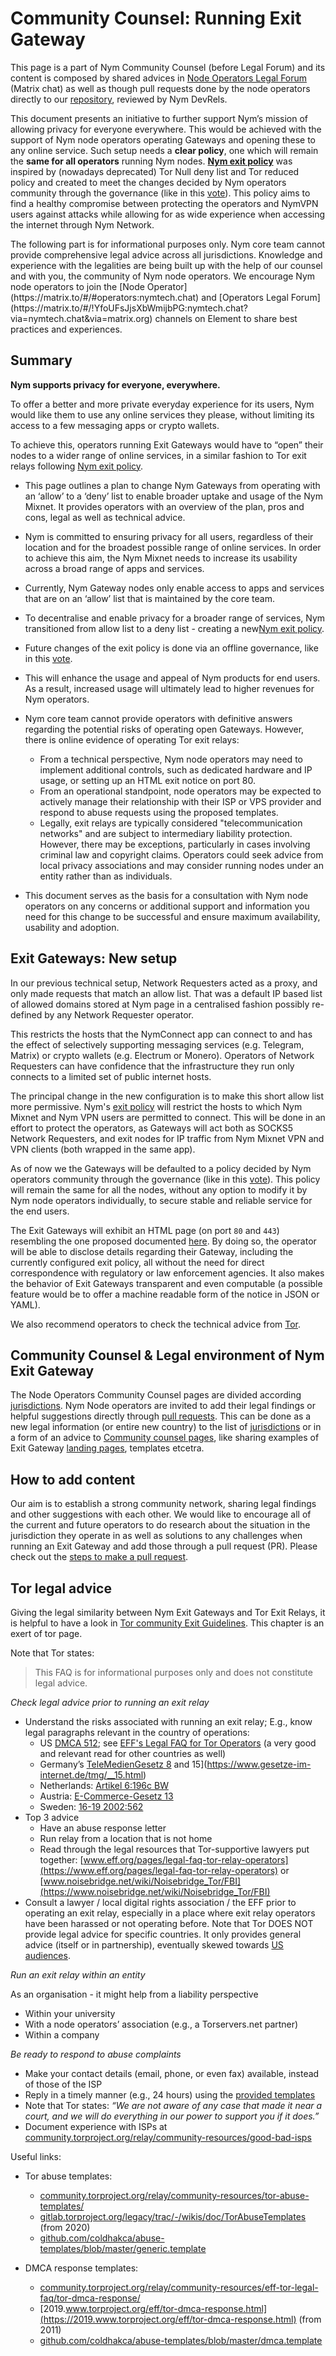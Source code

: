
# Community Counsel: Running Exit Gateway

This page is a part of Nym Community Counsel (before Legal Forum) and its content is composed by shared advices in [Node Operators Legal Forum](https://matrix.to/#/!YfoUFsJjsXbWmijbPG:nymtech.chat?via=nymtech.chat&via=matrix.org) (Matrix chat) as well as though pull requests done by the node operators directly to our [repository](https://github.com/nymtech/nym/tree/develop/documentation/docs/pages/operators), reviewed by Nym DevRels.

This document presents an initiative to further support Nym’s mission of allowing privacy for everyone everywhere. This would be achieved with the support of Nym node operators operating Gateways and opening these to any online service. Such setup needs a **clear policy**, one which will remain the **same for all operators** running Nym nodes. [**Nym exit policy**](https://nymtech.net/.wellknown/network-requester/exit-policy.txt) was inspired by (nowadays deprecated) Tor Null deny list and Tor reduced policy and created to meet the changes decided by Nym operators community through the governance (like in this [vote](https://forum.nymtech.net/t/poll-a-new-nym-exit-policy-for-exit-gateways-and-the-nym-mixnet-is-inbound/464)). This policy aims to find a healthy compromise between protecting the operators and NymVPN users against attacks while allowing for as wide experience when accessing the internet through Nym Network.


<Callout type="warning" emoji="⚠️">
The following part is for informational purposes only. Nym core team cannot provide comprehensive legal advice across all jurisdictions. Knowledge and experience with the legalities are being built up with the help of our counsel and with you, the community of Nym node operators. We encourage Nym node operators to join the [Node Operator](https://matrix.to/#/#operators:nymtech.chat) and [Operators Legal Forum](https://matrix.to/#/!YfoUFsJjsXbWmijbPG:nymtech.chat?via=nymtech.chat&via=matrix.org) channels on Element to share best practices and experiences.
</Callout>


## Summary

**Nym supports privacy for everyone, everywhere.**

To offer a better and more private everyday experience for its users, Nym would like them to use any online services they please, without limiting its access to a few messaging apps or crypto wallets.

To achieve this, operators running Exit Gateways would have to “open” their nodes to a wider range of online services, in a similar fashion to Tor exit relays following [Nym exit policy](https://nymtech.net/.wellknown/network-requester/exit-policy.txt).

* This page outlines a plan to change Nym Gateways from operating with an ‘allow’ to a ‘deny’ list to enable broader uptake and usage of the Nym Mixnet. It provides operators with an overview of the plan, pros and cons, legal as well as technical advice.

* Nym is committed to ensuring privacy for all users, regardless of their location and for the broadest possible range of online services. In order to achieve this aim, the Nym Mixnet needs to increase its usability across a broad range of apps and services.

* Currently, Nym Gateway nodes only enable access to apps and services that are on an ‘allow’ list that is maintained by the core team.

* To decentralise and enable privacy for a broader range of services, Nym transitioned from allow list to a deny list - creating a new[Nym exit policy](https://nymtech.net/.wellknown/network-requester/exit-policy.txt).

* Future changes of the exit policy is done via an offline governance, like in this [vote](https://forum.nymtech.net/t/poll-a-new-nym-exit-policy-for-exit-gateways-and-the-nym-mixnet-is-inbound/464).

* This will enhance the usage and appeal of Nym products for end users. As a result, increased usage will ultimately lead to higher revenues for Nym operators.

* Nym core team cannot provide operators with definitive answers regarding the potential risks of operating open Gateways. However, there is online evidence of operating Tor exit relays:
	* From a technical perspective, Nym node operators may need to implement additional controls, such as dedicated hardware and IP usage, or setting up an HTML exit notice on port 80.
	* From an operational standpoint, node operators may be expected to actively manage their relationship with their ISP or VPS provider and respond to abuse requests using the proposed templates.
	* Legally, exit relays are typically considered "telecommunication networks" and are subject to intermediary liability protection. However, there may be exceptions, particularly in cases involving criminal law and copyright claims. Operators could seek advice from local privacy associations and may consider running nodes under an entity rather than as individuals.

* This document serves as the basis for a consultation with Nym node operators on any concerns or additional support and information you need for this change to be successful and ensure maximum availability, usability and adoption.


## Exit Gateways: New setup

In our previous technical setup, Network Requesters acted as a proxy, and only made requests that match an allow list. That was a default IP based list of allowed domains stored at Nym page in a centralised fashion possibly re-defined by any Network Requester operator.

This restricts the hosts that the NymConnect app can connect to and has the effect of selectively supporting messaging services (e.g. Telegram, Matrix) or crypto wallets (e.g. Electrum or Monero). Operators of Network Requesters can have confidence that the infrastructure they run only connects to a limited set of public internet hosts.

The principal change in the new configuration is to make this short allow list more permissive. Nym's [exit policy](https://nymtech.net/.wellknown/network-requester/exit-policy.txt) will restrict the hosts to which Nym Mixnet and Nym VPN users are permitted to connect. This will be done in an effort to protect the operators, as Gateways will act both as SOCKS5 Network Requesters, and exit nodes for IP traffic from Nym Mixnet VPN and VPN clients (both wrapped in the same app).

As of now we the Gateways will be defaulted to a policy decided by Nym operators community through the governance (like in this [vote](https://forum.nymtech.net/t/poll-a-new-nym-exit-policy-for-exit-gateways-and-the-nym-mixnet-is-inbound/464)). This policy will remain the same for all the nodes, without any option to modify it by Nym node operators individually, to secure stable and reliable service for the end users.

The Exit Gateways will exhibit an HTML page (on port `80` and `443`) resembling the one proposed documented [here](landing-pages.mdx
). By doing so, the operator will be able to disclose details regarding their Gateway, including the currently configured exit policy, all without the need for direct correspondence with regulatory or law enforcement agencies. It also makes the behavior of Exit Gateways transparent and even computable (a possible feature would be to offer a machine readable form of the notice in JSON or YAML).

We also recommend operators to check the technical advice from [Tor](https://community.torproject.org/relay/setup/exit/).

## Community Counsel & Legal environment of Nym Exit Gateway

The Node Operators Community Counsel pages are divided according [jurisdictions](jurisdictions.mdx). Nym Node operators are invited to add their legal findings or helpful suggestions directly through [pull requests](add-content.mdx). This can be done as a new legal information (or entire new country) to the list of [jurisdictions](jurisdictions.mdx) or in a form of an advice to [Community counsel pages](../community-counsel.mdx), like sharing examples of Exit Gateway [landing pages](landing-pages.mdx), templates etcetra.

## How to add content

Our aim is to establish a strong community network, sharing legal findings and other suggestions with each other. We would like to encourage all of the current and future operators to do research about the situation in the jurisdiction they operate in as well as solutions to any challenges when running an Exit Gateway and add those through a pull request (PR). Please check out the [steps to make a pull request](add-content.mdx).


## Tor legal advice

Giving the legal similarity between Nym Exit Gateways and Tor Exit Relays, it is helpful to have a look in [Tor community Exit Guidelines](https://community.torproject.org/relay/community-resources/tor-exit-guidelines/). This chapter is an exert of tor page.

Note that Tor states:
> This FAQ is for informational purposes only and does not constitute legal advice.

*Check legal advice prior to running an exit relay*

* Understand the risks associated with running an exit relay; E.g., know legal paragraphs relevant in the country of operations:
    - US [DMCA 512](https://www.law.cornell.edu/uscode/text/17/512); see [EFF's Legal FAQ for Tor Operators](https://community.torproject.org/relay/community-resources/eff-tor-legal-faq) (a very good and relevant read for other countries as well)
    - Germany’s [TeleMedienGesetz 8](https://www.gesetze-im-internet.de/tmg/__8.html) and 15](https://www.gesetze-im-internet.de/tmg/__15.html)
    - Netherlands: [Artikel 6:196c BW](http://wetten.overheid.nl/BWBR0005289/Boek6/Titel3/Afdeling4A/Artikel196c/)
    - Austria: [E-Commerce-Gesetz 13](http://www.ris.bka.gv.at/Dokument.wxe?Abfrage=Bundesnormen&Dokumentnummer=NOR40025809)
    - Sweden: [16-19 2002:562](https://lagen.nu/2002:562#P16S1)
* Top 3 advice
    - Have an abuse response letter
    - Run relay from a location that is not home
    - Read through the legal resources that Tor-supportive lawyers put together: [www.eff.org/pages/legal-faq-tor-relay-operators](https://www.eff.org/pages/legal-faq-tor-relay-operators) or [www.noisebridge.net/wiki/Noisebridge_Tor/FBI](https://www.noisebridge.net/wiki/Noisebridge_Tor/FBI)
* Consult a lawyer / local digital rights association / the EFF prior to operating an exit relay, especially in a place where exit relay operators have been harassed or not operating before. Note that Tor DOES NOT provide legal advice for specific countries. It only provides general advice (itself or in partnership), eventually skewed towards [US audiences](https://www.eff.org/pages/legal-faq-tor-relay-operators).


*Run an exit relay within an entity*

As an organisation - it might help from a liability perspective
* Within your university
* With a node operators’ association (e.g., a Torservers.net partner)
* Within a company

*Be ready to respond to abuse complaints*

* Make your contact details (email, phone, or even fax) available, instead of those of the ISP
* Reply in a timely manner (e.g., 24 hours) using the [provided templates](https://community.torproject.org/relay/community-resources/tor-abuse-templates)
* Note that Tor states: *“We are not aware of any case that made it near a court, and we will do everything in our power to support you if it does.”*
* Document experience with ISPs at [community.torproject.org/relay/community-resources/good-bad-isps](https://community.torproject.org/relay/community-resources/good-bad-isps/)

Useful links:

* Tor abuse templates:
    - [community.torproject.org/relay/community-resources/tor-abuse-templates/](https://community.torproject.org/relay/community-resources/tor-abuse-templates/)
    - [gitlab.torproject.org/legacy/trac/-/wikis/doc/TorAbuseTemplates](https://gitlab.torproject.org/legacy/trac/-/wikis/doc/TorAbuseTemplates) (from 2020)
    - [github.com/coldhakca/abuse-templates/blob/master/generic.template](https://github.com/coldhakca/abuse-templates/blob/master/generic.template)

* DMCA response templates:
    - [community.torproject.org/relay/community-resources/eff-tor-legal-faq/tor-dmca-response/](https://community.torproject.org/relay/community-resources/eff-tor-legal-faq/tor-dmca-response/)
    - [2019.www.torproject.org/eff/tor-dmca-response.html](https://2019.www.torproject.org/eff/tor-dmca-response.html) (from 2011)
    - [github.com/coldhakca/abuse-templates/blob/master/dmca.template](https://github.com/coldhakca/abuse-templates/blob/master/dmca.template)
